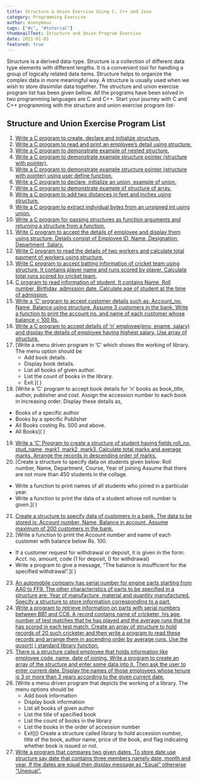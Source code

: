```yaml
---
title: Structure & Union Exercise Using C, C++ and Java
category: Programming Exercise
author: Anonymous
tags: ["#c", "#tutorial"]
thumbnailText: Structure and Union Program Exercise
date: 2021-01-01
featured: true
---
```

Structure is a derived data-type. Structure is a collection of different data type elements with different
lengths. It is a convenient tool for handling a group of logically related data items. Structure helps to
organize the complex data in more meaningful way. A structure is usually used when we wish to store
dissimilar data together. The structure and union exercise program list has been given bellow.
All the programs have been solved in two programming languages are C and C++. Start your journey with C
and C++ programming with the structure and union exercise program list-
## Structure and Union Exercise Program List
1. [Write a C program to create, declare and initialize structure.]()
2. [Write a C program to read and print an employee’s detail using structure.]()
3. [Write a C program to demonstrate example of nested structure.]()
4. [Write a C program to demonstrate example structure pointer (structure with pointer).]()
5. [Write a C program to demonstrate example structure pointer (structure with pointer) using user define function.]()
6. [Write a C program to declare, initialize an union, example of union.]()
7. [Write a C program to demonstrate example of structure of array.]()
8. [Write a C program to add two distances in feet and inches using structure.]()
9. [Write a C program to extract individual bytes from an unsigned int using union.]()
10. [Write a C program for passing structures as function arguments and returning a structure from a function.]()
11. [Write C program to accept the details of employee and display them using structure. Details consist of Employee ID, Name, Designation, Department, Salary.]()
12. [Write C program to read the details of two workers and calculate total payment of workers using structure.]()
13. [Write C program to accept batting information of cricket team using structure. It contains player name and runs scored by player. Calculate total runs scored by cricket team.]()
14. [C program to read information of student. It contains Name, Roll number, Birthday, admission date. Calculate age of student at the time of admission.]()
15. [Write a ‘C’ program to accept customer details such as: Account_no, Name, Balance using structure. Assume 3 customers in the bank. Write a function to print the account no. and name of each customer whose balance < 100 Rs.]()
16. [Write a C program to accept details of ‘n’ employee(eno, ename, salary) and display the details of employee having highest salary. Use array of structure.]()
17. [Write a menu driven program in ‘C’ which shows the working of library. The menu option should be
    - Add book details.
    - Display book details.
    - List all books of given author.
    - List the count of books in the library.
    - Exit.]( )
18. [Write a ‘C’ program to accept book details for ‘n’ books as book_title, author, publisher and cost. Assign the accession number to each book in increasing order. Display these details as,
  - Books of a specific author
  - Books by a specific Publisher
  - All Books costing Rs. 500 and above.
  - All Books]( )
19. [Write a ‘C’ Program to create a structure of student having fields roll_no, stud_name, mark1, mark2, mark3. Calculate total marks and average marks. Arrange the records in descending order of marks.]()
20. [Create a structure to specify data on students given below: Roll number, Name, Department, Course, Year of joining Assume that there are not more than 450 students in the collage.
  - Write a function to print names of all students who joined in a particular year.
  - Write a function to print the data of a student whose roll number is given.]( )
21. [Create a structure to specify data of customers in a bank. The data to be stored is: Account number, Name, Balance in account. Assume maximum of 200 customers in the bank.]()
22. [Write a function to print the Account number and name of each customer with balance below Rs. 100.
  - If a customer request for withdrawal or deposit, it is given in the form: Acct. no, amount, code (1 for deposit, 0 for withdrawal)
  - Write a program to give a message, “The balance is insufficient for the specified withdrawal”.]( )
23. [An automobile company has serial number for engine parts starting from AA0 to FF9. The other characteristics of parts to be specified in a structure are: Year of manufacture, material and quantity manufactured.
Specify a structure to store information corresponding to a part.]()
24. [Write a program to retrieve information on parts with serial numbers between BB1 and CC6.
A record contains name of cricketer, his age, number of test matches that he has played and the average runs that he has scored in each test match. Create an array of structure to hold records of 20 such cricketer and then write a program to read these records and arrange them in ascending order by average runs. Use the qusort( ) standard library function.]()
25. [There is a structure called employee that holds information like employee code, name, date of joining. Write a program to create an array of the structure and enter some data into it. Then ask the user to enter current date. Display the names of those employees whose tenure is 3 or more than 3 years according to the given current date.]()
26. [Write a menu driven program that depicts the working of a library. The menu options should be
    - Add book information
    - Display book information
    - List all books of given author
    - List the title of specified book
    - List the count of books in the library
    - List the books in the order of accession number
    - Exit]()
Create a structure called library to hold accession number, title of the book, author name, price of the book, and flag indicating whether book is issued or not.
27. [Write a program that compares two given dates. To store date use structure say date that contains three members namely date, month and year. If the dates are equal then display message as “Equal” otherwise “Unequal”.]()